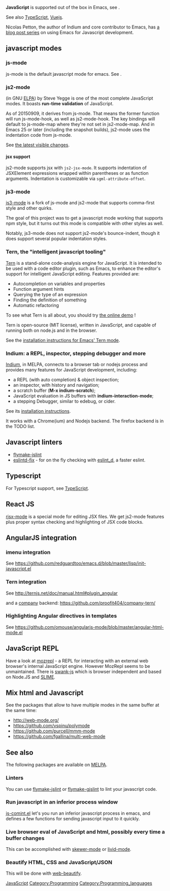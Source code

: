 '''JavaScript''' is supported out of the box in Emacs, see {{ModeLink|js-mode}}. 

See also [[TypeScript]], [[Vuejs]].

Nicolas Petton, the author of Indium and core contributor to Emacs, has [http://emacs.cafe/emacs/javascript/setup/2017/04/23/emacs-setup-javascript.html a blog post series] on using Emacs for Javascript development.

== javascript modes ==

=== js-mode ===

js-mode is the default javascript mode for emacs. See {{ModeLink|js-mode}}.

=== js2-mode ===

{{ModeLink|js2-mode}} (in GNU [[ELPA]]) by Steve Yegge is one of the most complete JavaScript modes. It boasts '''run-time validation''' of JavaScript.

As of 20150909, it derives from js-mode. That means the former function will run js-mode-hook, as well as js2-mode-hook. The key bindings will default to js-mode-map where they're not set in js2-mode-map. And in Emacs 25 or later (including the snapshot builds), js2-mode uses the indentation code from js-mode.

See [https://github.com/mooz/js2-mode/blob/master/NEWS.md the latest visible changes].

==== jsx support ====

js2-mode supports jsx with <code>js2-jsx-mode</code>. It supports indentation of JSXElement expressions wrapped within parentheses or as function arguments. Indentation is customizable via <code>sgml-attribute-offset</code>.

=== js3-mode ===

[https://github.com/thomblake/js3-mode js3-mode] is a fork of js-mode and js2-mode that supports comma-first style and other quirks.

The goal of this project was to get a javascript mode working that supports npm style, but it turns out this mode is compatible with other styles as well.

Notably, js3-mode does not support js2-mode's bounce-indent, though it does support several popular indentation styles.

=== Tern, the "intelligent javascript tooling" ===

[http://ternjs.net/ Tern] is a stand-alone code-analysis engine for JavaScript. It is intended to be used with a code editor plugin, such as Emacs, to enhance the editor's support for intelligent JavaScript editing. Features provided are:

*    Autocompletion on variables and properties
*    Function argument hints
*    Querying the type of an expression
*    Finding the definition of something
*    Automatic refactoring 

To see what Tern is all about, you should try [http://ternjs.net/doc/demo.html the online demo] !

Tern is open-source (MIT license), written in JavaScript, and capable of running both on node.js and in the browser.

See the [http://ternjs.net/doc/manual.html#emacs installation instructions for Emacs' Tern mode ].

=== Indium: a REPL, inspector, stepping debugger and more ===

[https://github.com/NicolasPetton/Indium Indium], in MELPA, connects to a browser tab or nodejs process and provides many features for JavaScript development, including:

* a REPL (with auto completion) & object inspection;
* an inspector, with history and navigation; 
* a scratch buffer ('''M-x indium-scratch'''); 
* JavaScript evaluation in JS buffers with '''indium-interaction-mode'''; 
* a stepping Debugger, similar to edebug, or cider.

See its [https://indium.readthedocs.io/ installation instructions].

It works with a Chrome(ium) and Nodejs backend. The firefox backend is in the TODO list.

== Javascript linters ==

* [https://github.com/purcell/flymake-jslint flymake-jslint]
* [https://github.com/aaronjensen/eslintd-fix eslintd-fix] - for on the fly checking with [https://github.com/mantoni/eslint_d.js eslint_d], a faster eslint.

== Typescript ==

For Typescript support, see [[TypeScript]].

== React JS ==

[https://github.com/felipeochoa/rjsx-mode rjsx-mode] is a special mode for editing JSX files. We get js2-mode features plus proper syntax checking and highlighting of JSX code blocks.

== AngularJS integration ==

=== imenu integration ===

See https://github.com/redguardtoo/emacs.d/blob/master/lisp/init-javascript.el

=== Tern integration ===

See http://ternjs.net/doc/manual.html#plugin_angular

and a [[company]] backend: https://github.com/proofit404/company-tern/

=== Highlighting Angular directives in templates ===

See https://github.com/omouse/angularjs-mode/blob/master/angular-html-mode.el

== JavaScript REPL ==

Have a look at [[mozrepl]] - a REPL for interacting with an external web browser's internal JavaScript engine.  However MozRepl seems to be unmaintained.  There is [[swank-js]] which is browser independent and based on Node.JS and [[SLIME]].

== Mix html and Javascript ==

See the packages that allow to have multiple modes in the same buffer at the same time:

* http://web-mode.org/
* https://github.com/vspinu/polymode
* https://github.com/purcell/mmm-mode
* https://github.com/fgallina/multi-web-mode

== See also ==

The following packages are available on [[MELPA]].

=== Linters ===

You can use [http://melpa.org/#/flymake-jslint flymake-jslint] or [http://melpa.org/#/flymake-gjshint flymake-gjslint] to lint your javascript code.

=== Run javascript in an inferior process window ===

[http://melpa.org/#/js-comint js-comint.el] let's you run an inferior javascript process in emacs, and defines a few functions for sending javascript input to it quickly. 

=== Live browser eval of JavaScript and html, possibly every time a buffer changes ===

This can be accomplished with [http://melpa.org/#/skewer-mode skewer-mode] or [http://melpa.org/#/livid-mode livid-mode].

=== Beautify HTML, CSS and JavaScript/JSON ===

This will be done with [http://melpa.org/#/web-beautify web-beautify].

[[Category:JavaScript| JavaScript]]
[[Category:Programming]]
[[Category:Programming_languages]]
